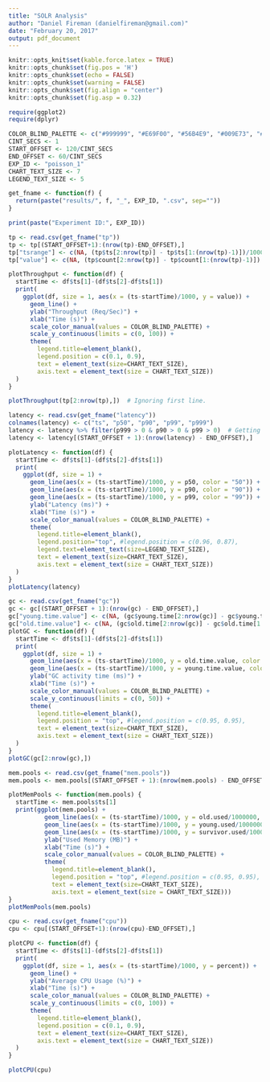 ```yaml
---
title: "SOLR Analysis"
author: "Daniel Fireman (danielfireman@gmail.com)"
date: "February 20, 2017"
output: pdf_document
---
```



```r
knitr::opts_knit$set(kable.force.latex = TRUE)
knitr::opts_chunk$set(fig.pos = 'H')
knitr::opts_chunk$set(echo = FALSE)
knitr::opts_chunk$set(warning = FALSE)
knitr::opts_chunk$set(fig.align = "center")
knitr::opts_chunk$set(fig.asp = 0.32)

require(ggplot2)
require(dplyr)

COLOR_BLIND_PALETTE <- c("#999999", "#E69F00", "#56B4E9", "#009E73", "#F0E442", "#0072B2", "#D55E00", "#CC79A7")
CINT_SECS <- 1
START_OFFSET <- 120/CINT_SECS
END_OFFSET <- 60/CINT_SECS
EXP_ID <- "poisson_1"
CHART_TEXT_SIZE <- 7
LEGEND_TEXT_SIZE <- 5

get_fname <- function(f) {
  return(paste("results/", f, "_", EXP_ID, ".csv", sep=""))
}
```

```r
print(paste("Experiment ID:", EXP_ID))
```

```r
tp <- read.csv(get_fname("tp"))
tp <- tp[(START_OFFSET+1):(nrow(tp)-END_OFFSET),]
tp["tsrange"] <- c(NA, (tp$ts[2:nrow(tp)] - tp$ts[1:(nrow(tp)-1)])/1000)
tp["value"] <- c(NA, (tp$count[2:nrow(tp)] - tp$count[1:(nrow(tp)-1)]) / tp$tsrange[2:nrow(tp)])

plotThroughput <- function(df) {
  startTime <- df$ts[1]-(df$ts[2]-df$ts[1])
  print(
    ggplot(df, size = 1, aes(x = (ts-startTime)/1000, y = value)) +
      geom_line() +
      ylab("Throughput (Req/Sec)") +
      xlab("Time (s)") +
      scale_color_manual(values = COLOR_BLIND_PALETTE) +
      scale_y_continuous(limits = c(0, 100)) +
      theme(
        legend.title=element_blank(),
        legend.position = c(0.1, 0.9),
        text = element_text(size=CHART_TEXT_SIZE),
        axis.text = element_text(size = CHART_TEXT_SIZE))
  )
}

plotThroughput(tp[2:nrow(tp),])  # Ignoring first line.
```

```r
latency <- read.csv(get_fname("latency"))
colnames(latency) <- c("ts", "p50", "p90", "p99", "p999")
latency <- latency %>% filter(p999 > 0 & p90 > 0 & p99 > 0)  # Getting rid of noise.
latency <- latency[(START_OFFSET + 1):(nrow(latency) - END_OFFSET),]

plotLatency <- function(df) {
  startTime <- df$ts[1]-(df$ts[2]-df$ts[1])
  print(
    ggplot(df, size = 1) +
      geom_line(aes(x = (ts-startTime)/1000, y = p50, color = "50")) +
      geom_line(aes(x = (ts-startTime)/1000, y = p90, color = "90")) +
      geom_line(aes(x = (ts-startTime)/1000, y = p99, color = "99")) +
      ylab("Latency (ms)") +
      xlab("Time (s)") +
      scale_color_manual(values = COLOR_BLIND_PALETTE) +
      theme(
        legend.title=element_blank(),
        legend.position="top", #legend.position = c(0.96, 0.87),
        legend.text=element_text(size=LEGEND_TEXT_SIZE),
        text = element_text(size=CHART_TEXT_SIZE),
        axis.text = element_text(size = CHART_TEXT_SIZE))
  )
}
plotLatency(latency)
```

```r
gc <- read.csv(get_fname("gc"))
gc <- gc[(START_OFFSET + 1):(nrow(gc) - END_OFFSET),]
gc["young.time.value"] <- c(NA, (gc$young.time[2:nrow(gc)] - gc$young.time[1:(nrow(gc)-1)]))
gc["old.time.value"] <- c(NA, (gc$old.time[2:nrow(gc)] - gc$old.time[1:(nrow(gc)-1)]))
plotGC <- function(df) {
  startTime <- df$ts[1]-(df$ts[2]-df$ts[1])
  print(
    ggplot(df, size = 1) +
      geom_line(aes(x = (ts-startTime)/1000, y = old.time.value, color = "Tenured")) +
      geom_line(aes(x = (ts-startTime)/1000, y = young.time.value, color = "Young")) +
      ylab("GC activity time (ms)") +
      xlab("Time (s)") +
      scale_color_manual(values = COLOR_BLIND_PALETTE) +
      scale_y_continuous(limits = c(0, 50)) +
      theme(
        legend.title=element_blank(),
        legend.position = "top", #legend.position = c(0.95, 0.95),
        text = element_text(size=CHART_TEXT_SIZE),
        axis.text = element_text(size = CHART_TEXT_SIZE))
  )
}
plotGC(gc[2:nrow(gc),])
```

```r
mem.pools <- read.csv(get_fname("mem.pools"))
mem.pools <- mem.pools[(START_OFFSET + 1):(nrow(mem.pools) - END_OFFSET),]

plotMemPools <- function(mem.pools) {
  startTime <- mem.pools$ts[1]
  print(ggplot(mem.pools) +
          geom_line(aes(x = (ts-startTime)/1000, y = old.used/1000000, color="Tenured")) +
          geom_line(aes(x = (ts-startTime)/1000, y = young.used/1000000, color="Eden")) +
          geom_line(aes(x = (ts-startTime)/1000, y = survivor.used/1000000, color="Survivor")) +
          ylab("Used Memory (MB)") +
          xlab("Time (s)") +
          scale_color_manual(values = COLOR_BLIND_PALETTE) +
          theme(
            legend.title=element_blank(),
            legend.position = "top", #legend.position = c(0.95, 0.95),
            text = element_text(size=CHART_TEXT_SIZE),
            axis.text = element_text(size = CHART_TEXT_SIZE)))
}
plotMemPools(mem.pools)
```
```r
cpu <- read.csv(get_fname("cpu"))
cpu <- cpu[(START_OFFSET+1):(nrow(cpu)-END_OFFSET),]

plotCPU <- function(df) {
  startTime <- df$ts[1]-(df$ts[2]-df$ts[1])
  print(
    ggplot(df, size = 1, aes(x = (ts-startTime)/1000, y = percent)) +
      geom_line() +
      ylab("Average CPU Usage (%)") +
      xlab("Time (s)") +
      scale_color_manual(values = COLOR_BLIND_PALETTE) +
      scale_y_continuous(limits = c(0, 100)) +
      theme(
        legend.title=element_blank(),
        legend.position = c(0.1, 0.9),
        text = element_text(size=CHART_TEXT_SIZE),
        axis.text = element_text(size = CHART_TEXT_SIZE))
  )
}

plotCPU(cpu)
```

